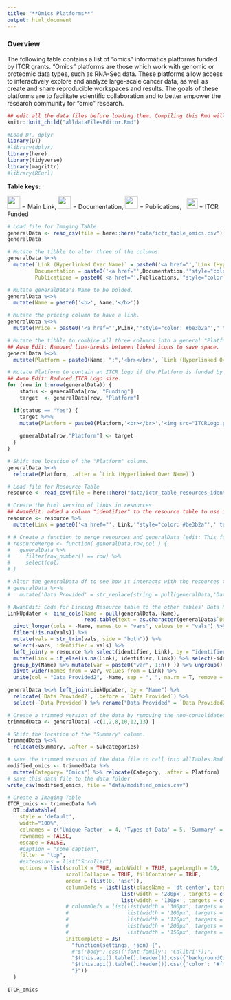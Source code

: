 ```yaml
---
title: "**Omics Platforms**"
output: html_document
---
```


### **Overview**

The following table contains a list of "omics" informatics platforms funded by ITCR grants. "Omics" platforms are those which work with genomic or proteomic data types, such as RNA-Seq data. These platforms allow access to interactively explore and analyze large-scale cancer data, as well as create and share reproducible workspaces and results. The goals of these platforms are to facilitate scientific collaboration and to better empower the research community for "omic" research. 

```r
## edit all the data files before loading them. Compiling this Rmd will generate modified data files.
knitr::knit_child("alldataFilesEditor.Rmd")
```

```r
#Load DT, dplyr
library(DT)
#library(dplyr) 
library(here)
library(tidyverse)
library(magrittr)
#library(RCurl)
```

**Table keys:** 
<div title="Table keys"> 
<img src="resources/images/Hyperlink2.png"  height="30"> </img> = Main Link, <img src="resources/images/Documentation2.png" height="30"> </img> = Documentation, <img src="resources/images/Publication2.png" height="30"> </img> = Publications, &nbsp; <img src="ITCRLogo.png" height="25"> </img> = ITCR Funded
</div>

```r
# Load file for Imaging Table
generalData <- read_csv(file = here::here("data/ictr_table_omics.csv"))
generalData

# Mutate the tibble to alter three of the columns
generalData %<>%
  mutate(`Link (Hyperlinked Over Name)` = paste0('<a href="',`Link (Hyperlinked Over Name)`,'"style="color: #be3b2a"',' target="_blank"','<div title="Main Link"> </div>','<img src="resources/images/Hyperlink2.png"  height="30"> </img>', '</a>'),
         Documentation = paste0('<a href="',Documentation,'"style="color: #be3b2a"','target="_blank"','<div title="Documentation"> </div>','<img src="resources/images/Documentation2.png" height="30"> </img>', '</a>'),
         Publications = paste0('<a href="',Publications,'"style="color: #be3b2a"', 'target="_blank"','<div title="Publications"> </div>','<img src="resources/images/Publication2.png" height="30"> </img>', '</a>'))

# Mutate generalData's Name to be bolded.
generalData %<>%
  mutate(Name = paste0('<b>', Name,'</b>'))

# Mutate the pricing column to have a link.
generalData %<>%
  mutate(Price = paste0('<a href="',PLink,'"style="color: #be3b2a"',' target="_blank"','<div title="Pricing Link"> </div>', Price,'</a>'))

# Mutate the tibble to combine all three columns into a general "Platform" column.
## Awan Edit: Removed line-breaks between linked icons to save space.
generalData %<>%
  mutate(Platform = paste0(Name, ":",'<br></br>', `Link (Hyperlinked Over Name)`, Documentation, Publications))

# Mutate Platform to contain an ITCR logo if the Platform is funded by ITCR.
## Awan Edit: Reduced ITCR Logo size.
for (row in 1:nrow(generalData)) {
    status <- generalData[row, "Funding"]
    target  <- generalData[row, "Platform"]

  if(status == "Yes") {
    target %<>%
    mutate(Platform = paste0(Platform,'<br></br>','<img src="ITCRLogo.png" height="40"> </img>'))
    
    generalData[row,"Platform"] <- target
  }
}

# Shift the location of the "Platform" column. 
generalData %<>%
  relocate(Platform, .after = `Link (Hyperlinked Over Name)`)

# Load file for Resource Table
resource <- read_csv(file = here::here("data/ictr_table_resources_identifier.csv"))

# Create the html version of links in resources
## AwanEdit: added a column "identifier" to the resource table to use it as a merge key variable with the Data provided column entries in other tables
resource <- resource %>% 
  mutate(Link = paste0('<a href="', Link,'"style="color: #be3b2a"',' target="_blank"','<div title="Resource Link"> </div>',identifier,'</a>'))

# # Create a function to merge resources and generalData (edit: This function seems redundant)
# resourceMerge <- function( generalData,row,col ) {
#   generalData %>%
#     filter(row_number() == row) %>%
#     select(col)
# }

# Alter the generalData df to see how it interacts with the resources tab. 
# generalData %<>% 
#   mutate('Data Provided' = str_replace(string = pull(generalData,'Data Provided'), pattern = "TCGA", replacement = str_subset(string = pull(resource,Link), pattern = "tcga")[1]))

# AwanEdit: Code for Linking Resource table to the other tables' Data Provided column
LinkUpdater <- bind_cols(Name = pull(generalData, Name), 
                         read.table(text = as.character(generalData$`Data Provided`), sep = ",", as.is = TRUE, fill = TRUE, na.strings = "")) %>% 
  pivot_longer(cols = -Name, names_to = "vars", values_to = "vals") %>% 
  filter(!is.na(vals)) %>% 
  mutate(vals = str_trim(vals, side = "both")) %>% 
  select(-vars, identifier = vals) %>% 
  left_join(y = resource %>% select(identifier, Link), by = "identifier") %>% 
  mutate(Link = if_else(is.na(Link), identifier, Link)) %>% select(-identifier) %>% 
  group_by(Name) %>% mutate(var = paste0("var", 1:n() )) %>% ungroup() %>% relocate(var) %>% 
  pivot_wider(names_from = var, values_from = Link) %>% 
  unite(col = "Data Provided2", -Name, sep = ", ", na.rm = T, remove = T) 

generalData %<>% left_join(LinkUpdater, by = "Name") %>% 
  relocate(`Data Provided2`, .before = `Data Provided`) %>% 
  select(-`Data Provided`) %>% rename("Data Provided" = `Data Provided2`)

# Create a trimmed version of the data by removing the non-consolidated columns.
trimmedData <- generalData[ -c(1,2,8,10,12,13) ]

# Shift the location of the "Summary" column.
trimmedData %<>%
  relocate(Summary, .after = Subcategories)

# save the trimmed version of the data file to call into allTables.Rmd
modified_omics <- trimmedData %>% 
  mutate(Category= "Omics") %>% relocate(Category, .after = Platform)
# save this data file to the data folder
write_csv(modified_omics, file = "data/modified_omics.csv")
```


```r
# Create a Imaging Table
ITCR_omics <- trimmedData %>%
  DT::datatable(
    style = 'default',
    width="100%",
    colnames = c('Unique Factor' = 4, 'Types of Data' = 5, 'Summary' = 3),
    rownames = FALSE,
    escape = FALSE,
    #caption = "some caption",
    filter = "top",
    #extensions = list("Scroller")
    options = list(scrollX = TRUE, autoWidth = TRUE, pageLength = 10,
                   scrollCollapse = TRUE, fillContainer = TRUE,
                   order = (list(0, 'asc')),
                   columnDefs = list(list(className = 'dt-center', targets = "_all"),
                                     list(width = '280px', targets = c(2)) , 
                                     list(width = '130px', targets = c(3)) ),
                   # columnDefs = list(list(width = '300px', targets = c(2)),
                   #                   list(width = '100px', targets = c(4,5)),
                   #                   list(width = '120px', targets = c(0)),
                   #                   list(width = '200px', targets = c(3)),
                   #                   list(width = '150px', targets = "_all")),
                   initComplete = JS(
                     "function(settings, json) {",
                     #"$('body').css({'font-family': 'Calibri'});",
                     "$(this.api().table().header()).css({'backgroundColor': '#3f546f'});",
                     "$(this.api().table().header()).css({'color': '#fff'});",
                     "}"))
  )
```

```r
ITCR_omics
```
